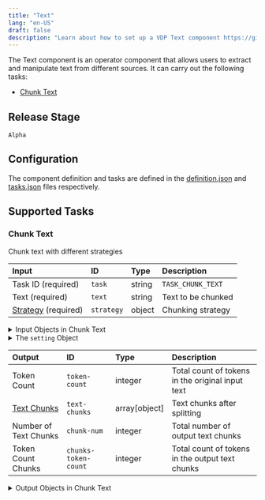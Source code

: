 ```yaml
---
title: "Text"
lang: "en-US"
draft: false
description: "Learn about how to set up a VDP Text component https://github.com/instill-ai/instill-core"
---
```


The Text component is an operator component that allows users to extract and manipulate text from different sources.
It can carry out the following tasks:
- [Chunk Text](#chunk-text)

## Release Stage

`Alpha`

## Configuration

The component definition and tasks are defined in the [definition.json](https://github.com/instill-ai/pipeline-backend/pkg/component/blob/main/operator/text/v0/config/definition.json) and [tasks.json](https://github.com/instill-ai/pipeline-backend/pkg/component/blob/main/operator/text/v0/config/tasks.json) files respectively.



## Supported Tasks

### Chunk Text

Chunk text with different strategies

<div class="markdown-col-no-wrap" data-col-1 data-col-2>

| Input | ID | Type | Description |
| :--- | :--- | :--- | :--- |
| Task ID (required) | `task` | string | `TASK_CHUNK_TEXT` |
| Text (required) | `text` | string | Text to be chunked |
| [Strategy](#chunk-text-strategy) (required) | `strategy` | object | Chunking strategy |
</div>


<details>
<summary> Input Objects in Chunk Text</summary>

<h4 id="chunk-text-strategy">Strategy</h4>

Chunking strategy

<div class="markdown-col-no-wrap" data-col-1 data-col-2>

| Field | Field ID | Type | Note |
| :--- | :--- | :--- | :--- |
| [Setting](#chunk-text-setting) | `setting` | object | Chunk Setting  |
</div>
</details>

<details>
<summary>The <code>setting</code> Object </summary>

<h4 id="chunk-text-setting">Setting</h4>

`setting` must fulfill one of the following schemas:

<h5 id="chunk-text-token"><code>Token</code></h5>

Language models have a token limit. You should not exceed the token limit. When you split your text into chunks it is therefore a good idea to count the number of tokens. There are many tokenizers. When you count tokens in your text you should use the same tokenizer as used in the language model.

<div class="markdown-col-no-wrap" data-col-1 data-col-2>

| Field | Field ID | Type | Note |
| :--- | :--- | :--- | :--- |
| Allowed Special Tokens | `allowed-special` | array |  A list of special tokens that are allowed within chunks.  |
| Chunk Method | `chunk-method` | string |  Must be `"Token"`   |
| Chunk Overlap | `chunk-overlap` | integer |  Determines the number of tokens that overlap between consecutive chunks  |
| Chunk Size | `chunk-size` | integer |  Specifies the maximum size of each chunk in terms of the number of tokens  |
| Disallowed Special Tokens | `disallowed-special` | array |  A list of special tokens that should not appear within chunks.  |
| Model | `model-name` | string |  The name of the model used for tokenization.  <br/><details><summary><strong>Enum values</strong></summary><ul><li>`gpt-4`</li><li>`gpt-3.5-turbo`</li><li>`text-davinci-003`</li><li>`text-davinci-002`</li><li>`text-davinci-001`</li><li>`text-curie-001`</li><li>`text-babbage-001`</li><li>`text-ada-001`</li><li>`davinci`</li><li>`curie`</li><li>`babbage`</li><li>`ada`</li><li>`code-davinci-002`</li><li>`code-davinci-001`</li><li>`code-cushman-002`</li><li>`code-cushman-001`</li><li>`davinci-codex`</li><li>`cushman-codex`</li><li>`text-davinci-edit-001`</li><li>`code-davinci-edit-001`</li><li>`text-embedding-ada-002`</li><li>`text-similarity-davinci-001`</li><li>`text-similarity-curie-001`</li><li>`text-similarity-babbage-001`</li><li>`text-similarity-ada-001`</li><li>`text-search-davinci-doc-001`</li><li>`text-search-curie-doc-001`</li><li>`text-search-babbage-doc-001`</li><li>`text-search-ada-doc-001`</li><li>`code-search-babbage-code-001`</li><li>`code-search-ada-code-001`</li><li>`gpt2`</li></ul></details>  |
</div>

<h5 id="chunk-text-recursive"><code>Recursive</code></h5>

This text splitter is the recommended one for generic text. It is parameterized by a list of characters. It tries to split on them in order until the chunks are small enough. The default list is ["\n\n", "\n", "", ""]. This has the effect of trying to keep all paragraphs (and then sentences, and then words) together as long as possible, as those would generically seem to be the strongest semantically related pieces of text.

<div class="markdown-col-no-wrap" data-col-1 data-col-2>

| Field | Field ID | Type | Note |
| :--- | :--- | :--- | :--- |
| Chunk Method | `chunk-method` | string |  Must be `"Recursive"`   |
| Chunk Overlap | `chunk-overlap` | integer |  Determines the number of tokens that overlap between consecutive chunks  |
| Chunk Size | `chunk-size` | integer |  Specifies the maximum size of each chunk in terms of the number of tokens  |
| Keep Separator | `keep-separator` | boolean |  A flag indicating whether to keep the separator characters at the beginning or end of chunks  |
| Model | `model-name` | string |  The name of the model used for tokenization.  <br/><details><summary><strong>Enum values</strong></summary><ul><li>`gpt-4`</li><li>`gpt-3.5-turbo`</li><li>`text-davinci-003`</li><li>`text-davinci-002`</li><li>`text-davinci-001`</li><li>`text-curie-001`</li><li>`text-babbage-001`</li><li>`text-ada-001`</li><li>`davinci`</li><li>`curie`</li><li>`babbage`</li><li>`ada`</li><li>`code-davinci-002`</li><li>`code-davinci-001`</li><li>`code-cushman-002`</li><li>`code-cushman-001`</li><li>`davinci-codex`</li><li>`cushman-codex`</li><li>`text-davinci-edit-001`</li><li>`code-davinci-edit-001`</li><li>`text-embedding-ada-002`</li><li>`text-similarity-davinci-001`</li><li>`text-similarity-curie-001`</li><li>`text-similarity-babbage-001`</li><li>`text-similarity-ada-001`</li><li>`text-search-davinci-doc-001`</li><li>`text-search-curie-doc-001`</li><li>`text-search-babbage-doc-001`</li><li>`text-search-ada-doc-001`</li><li>`code-search-babbage-code-001`</li><li>`code-search-ada-code-001`</li><li>`gpt2`</li></ul></details>  |
| Separators | `separators` | array |  A list of strings representing the separators used to split the text.  |
</div>

<h5 id="chunk-text-markdown"><code>Markdown</code></h5>

This text splitter is specially designed for Markdown format.

<div class="markdown-col-no-wrap" data-col-1 data-col-2>

| Field | Field ID | Type | Note |
| :--- | :--- | :--- | :--- |
| Chunk Method | `chunk-method` | string |  Must be `"Markdown"`   |
| Chunk Overlap | `chunk-overlap` | integer |  Determines the number of tokens that overlap between consecutive chunks  |
| Chunk Size | `chunk-size` | integer |  Specifies the maximum size of each chunk in terms of the number of tokens  |
| Code Blocks | `code-blocks` | boolean |  A flag indicating whether code blocks should be treated as a single unit  |
| Model | `model-name` | string |  The name of the model used for tokenization.  <br/><details><summary><strong>Enum values</strong></summary><ul><li>`gpt-4`</li><li>`gpt-3.5-turbo`</li><li>`text-davinci-003`</li><li>`text-davinci-002`</li><li>`text-davinci-001`</li><li>`text-curie-001`</li><li>`text-babbage-001`</li><li>`text-ada-001`</li><li>`davinci`</li><li>`curie`</li><li>`babbage`</li><li>`ada`</li><li>`code-davinci-002`</li><li>`code-davinci-001`</li><li>`code-cushman-002`</li><li>`code-cushman-001`</li><li>`davinci-codex`</li><li>`cushman-codex`</li><li>`text-davinci-edit-001`</li><li>`code-davinci-edit-001`</li><li>`text-embedding-ada-002`</li><li>`text-similarity-davinci-001`</li><li>`text-similarity-curie-001`</li><li>`text-similarity-babbage-001`</li><li>`text-similarity-ada-001`</li><li>`text-search-davinci-doc-001`</li><li>`text-search-curie-doc-001`</li><li>`text-search-babbage-doc-001`</li><li>`text-search-ada-doc-001`</li><li>`code-search-babbage-code-001`</li><li>`code-search-ada-code-001`</li><li>`gpt2`</li></ul></details>  |
</div>
</details>

<div class="markdown-col-no-wrap" data-col-1 data-col-2>

| Output | ID | Type | Description |
| :--- | :--- | :--- | :--- |
| Token Count | `token-count` | integer | Total count of tokens in the original input text |
| [Text Chunks](#chunk-text-text-chunks) | `text-chunks` | array[object] | Text chunks after splitting |
| Number of Text Chunks | `chunk-num` | integer | Total number of output text chunks |
| Token Count Chunks | `chunks-token-count` | integer | Total count of tokens in the output text chunks |
</div>

<details>
<summary> Output Objects in Chunk Text</summary>

<h4 id="chunk-text-text-chunks">Text Chunks</h4>

<div class="markdown-col-no-wrap" data-col-1 data-col-2>

| Field | Field ID | Type | Note |
| :--- | :--- | :--- | :--- |
| End Position | `end-position` | integer | The ending position of the chunk in the original text |
| Start Position | `start-position` | integer | The starting position of the chunk in the original text |
| Text | `text` | string | Text chunk after splitting |
| Token Count | `token-count` | integer | Count of tokens in a chunk |
</div>
</details>
